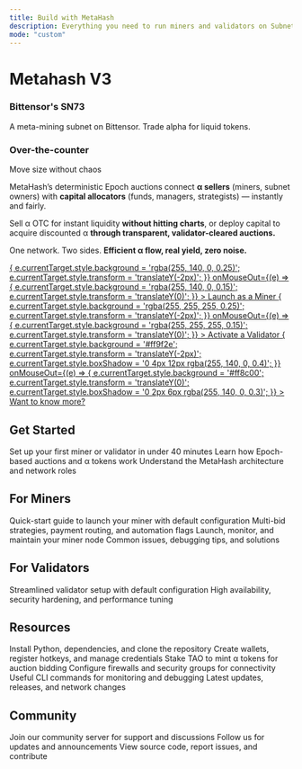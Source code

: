 ```yaml
---
title: Build with MetaHash
description: Everything you need to run miners and validators on Subnet 73
mode: "custom"
---
```


<style>{`
  :root {
    --hero-heading-color: #111827;
    --hero-body-color: #1f2937;
    --hero-supporting-color: rgba(17, 24, 39, 0.72);
    --hero-cta-secondary-text-color: #111827;
  }
  html[data-theme='dark'],
  body[data-theme='dark'],
  [data-theme='dark'],
  html.dark,
  body.dark {
    --hero-heading-color: #f9fafb;
    --hero-body-color: rgba(255, 255, 255, 0.92);
    --hero-supporting-color: rgba(255, 255, 255, 0.72);
    --hero-cta-secondary-text-color: #ffffff;
  }
`}</style>

<div style={{
  textAlign: 'center',
  maxWidth: '52rem',
  margin: '0 auto',
  padding: '5rem 1.5rem 4rem',
  color: 'var(--hero-body-color)'
}}>
  <h1 style={{
    fontSize: '3.5rem',
    fontWeight: '700',
    letterSpacing: '-0.03em',
    lineHeight: '1.1',
    marginBottom: '1.25rem',
    color: 'var(--hero-heading-color)'
  }}>
    Metahash V3
  </h1>
  <h3 style={{
    fontSize: '2rem',
    fontWeight: '600',
    letterSpacing: '-0.02em',
    lineHeight: '1.2',
    marginBottom: '1.25rem',
    color: '#ff8c00'
  }}>
    Bittensor's SN73
  </h3>
  <p style={{
    fontSize: '1.25rem',
    lineHeight: '1.7',
    color: 'var(--hero-supporting-color)',
    maxWidth: '40rem',
    margin: '0 auto',
    fontWeight: '400'
  }}>
    A meta-mining subnet on Bittensor. Trade alpha for liquid tokens.
  </p>
</div>

<div style={{
  maxWidth: '64rem',
  margin: '0 auto',
  padding: '2rem 1.5rem',
  color: 'var(--hero-body-color)'
}}>

<div style={{
  background: 'linear-gradient(135deg, rgba(255, 140, 0, 0.12) 0%, rgba(255, 159, 46, 0.08) 100%)',
  border: '2px solid rgba(255, 140, 0, 0.7)',
  borderRadius: '16px',
  padding: '2.75rem 2rem',
  marginBottom: '3rem',
  boxShadow: '0 4px 20px rgba(255, 140, 0, 0.15)',
  transition: 'all 0.3s ease',
  color: 'var(--hero-body-color)'
}}>
  <div style={{
    maxWidth: '58rem',
    width: '100%',
    margin: '0 auto',
    textAlign: 'left'
  }}>
    <h3 style={{
      fontSize: '2.15rem',
      fontWeight: '700',
      marginBottom: '0.75rem',
      color: '#ffb347',
      letterSpacing: '-0.02em',
      textShadow: '0 0 18px rgba(255, 179, 71, 0.35)',
      textAlign: 'center'
    }}>
      Over-the-counter
    </h3>
    <p style={{
      fontSize: '1.25rem',
      fontWeight: 600,
      letterSpacing: '-0.01em',
      color: 'var(--hero-body-color)',
      marginBottom: '1.5rem',
      textAlign: 'center'
    }}>
      Move size without chaos
    </p>
    <p style={{
      fontSize: '1.05rem',
      lineHeight: '1.7',
      marginBottom: '1.5rem',
      color: 'var(--hero-supporting-color)'
    }}>
      MetaHash’s deterministic Epoch auctions connect <strong style={{ color: '#ffb347' }}>α sellers</strong> (miners, subnet owners) with <strong style={{ color: '#ffb347' }}>capital allocators</strong> (funds, managers, strategists) — instantly and fairly.
    </p>
    <p style={{
      fontSize: '1.05rem',
      lineHeight: '1.7',
      marginBottom: '1.5rem',
      color: 'var(--hero-supporting-color)'
    }}>
      Sell α OTC for instant liquidity <strong style={{ color: '#ffb347' }}>without hitting charts</strong>, or deploy capital to acquire discounted α <strong style={{ color: '#ffb347' }}>through transparent, validator-cleared auctions.</strong>
    </p>
    <p style={{
      fontSize: '1.05rem',
      lineHeight: '1.7',
      marginBottom: '1.5rem',
      color: 'var(--hero-body-color)',
      fontWeight: 600
    }}>
      One network. Two sides. <strong style={{ color: '#ff8c00' }}>Efficient α flow, real yield, zero noise.</strong>
    </p>
    <div style={{
      display: 'flex',
      flexWrap: 'wrap',
      justifyContent: 'space-between',
      gap: '0.75rem'
    }}>
      <a
        href="/miners-validators-guide/miners/miner-simple-guide"
        style={{
          flex: '1 1 240px',
          maxWidth: '320px',
          textAlign: 'center',
          background: 'rgba(255, 140, 0, 0.15)',
          border: '1px solid rgba(255, 140, 0, 0.8)',
          color: 'var(--hero-cta-secondary-text-color)',
          padding: '0.85rem 1.25rem',
          borderRadius: '10px',
          fontWeight: '600',
          fontSize: '1rem',
          textDecoration: 'none',
          transition: 'all 0.2s ease'
        }}
        onMouseOver={(e) => {
          e.currentTarget.style.background = 'rgba(255, 140, 0, 0.25)';
          e.currentTarget.style.transform = 'translateY(-2px)';
        }}
        onMouseOut={(e) => {
          e.currentTarget.style.background = 'rgba(255, 140, 0, 0.15)';
          e.currentTarget.style.transform = 'translateY(0)';
        }}
      >
        Launch as a Miner
      </a>
      <a
        href="/miners-validators-guide/validators/validator-simple-guide"
        style={{
          flex: '1 1 240px',
          maxWidth: '320px',
          textAlign: 'center',
          background: 'rgba(255, 255, 255, 0.15)',
          border: '1px solid rgba(255, 255, 255, 0.5)',
          color: 'var(--hero-cta-secondary-text-color)',
          padding: '0.85rem 1.25rem',
          borderRadius: '10px',
          fontWeight: '600',
          fontSize: '1rem',
          textDecoration: 'none',
          transition: 'all 0.2s ease'
        }}
        onMouseOver={(e) => {
          e.currentTarget.style.background = 'rgba(255, 255, 255, 0.25)';
          e.currentTarget.style.transform = 'translateY(-2px)';
        }}
        onMouseOut={(e) => {
          e.currentTarget.style.background = 'rgba(255, 255, 255, 0.15)';
          e.currentTarget.style.transform = 'translateY(0)';
        }}
      >
        Activate a Validator
      </a>
      <a
        href="/otc-on-bittensor/otc-guide"
        style={{
          flex: '1 1 240px',
          maxWidth: '320px',
          textAlign: 'center',
          background: '#ff8c00',
          color: '#000',
          padding: '0.85rem 1.25rem',
          borderRadius: '10px',
          fontWeight: '600',
          fontSize: '1rem',
          textDecoration: 'none',
          transition: 'all 0.2s ease',
          boxShadow: '0 2px 6px rgba(255, 140, 0, 0.3)'
        }}
        onMouseOver={(e) => {
          e.currentTarget.style.background = '#ff9f2e';
          e.currentTarget.style.transform = 'translateY(-2px)';
          e.currentTarget.style.boxShadow = '0 4px 12px rgba(255, 140, 0, 0.4)';
        }}
        onMouseOut={(e) => {
          e.currentTarget.style.background = '#ff8c00';
          e.currentTarget.style.transform = 'translateY(0)';
          e.currentTarget.style.boxShadow = '0 2px 6px rgba(255, 140, 0, 0.3)';
        }}
      >
        Want to know more?
      </a>
    </div>
  </div>
</div>

## Get Started

<style>{`
  .card-group .card {
    border: 1px solid rgba(255, 140, 0, 0.6) !important;
    background: rgba(255, 140, 0, 0.08) !important;
    border-radius: 12px !important;
    transition: all 0.2s ease !important;
  }
  .card-group .card:hover {
    border-color: rgba(255, 140, 0, 0.9) !important;
    background: rgba(255, 140, 0, 0.12) !important;
    transform: translateY(-2px) !important;
  }
`}</style>

<CardGroup cols={3}>
  <Card title="Quickstart" icon="bolt" href="/miners-validators-guide/getting-started/introduction">
    Set up your first miner or validator in under 40 minutes
  </Card>
  <Card title="Auction Mechanics" icon="gavel" href="/understand-metahash/fundamentals/auction-mechanics">
    Learn how Epoch-based auctions and α tokens work
  </Card>
  <Card title="How It Works" icon="diagram-project" href="/understand-metahash/fundamentals/introduction">
    Understand the MetaHash architecture and network roles
  </Card>
</CardGroup>

## For Miners

<CardGroup cols={2}>
  <Card title="Simple Setup" icon="play" href="/miners-validators-guide/miners/miner-simple-guide">
    Quick-start guide to launch your miner with default configuration
  </Card>
  <Card title="Advanced Setup" icon="sliders" href="/miners-validators-guide/miners/miner-advanced-guide">
    Multi-bid strategies, payment routing, and automation flags
  </Card>
  <Card title="Running Your Miner" icon="server" href="/support/operations/keep-running">
    Launch, monitor, and maintain your miner node
  </Card>
  <Card title="Troubleshooting" icon="wrench" href="/support/troubleshooting/troubleshooting">
    Common issues, debugging tips, and solutions
  </Card>
</CardGroup>

## For Validators

<CardGroup cols={2}>
  <Card title="Simple Setup" icon="shield" href="/miners-validators-guide/validators/validator-simple-guide">
    Streamlined validator setup with default configuration
  </Card>
  <Card title="Advanced Setup" icon="shield-halved" href="/miners-validators-guide/validators/validator-advanced-guide">
    High availability, security hardening, and performance tuning
  </Card>
</CardGroup>

## Resources

<CardGroup cols={3}>
  <Card title="Environment Setup" icon="download" href="/miners-validators-guide/getting-started/introduction">
    Install Python, dependencies, and clone the repository
  </Card>
  <Card title="Wallet Configuration" icon="wallet" href="/miners-validators-guide/getting-started/introduction">
    Create wallets, register hotkeys, and manage credentials
  </Card>
  <Card title="Staking Guide" icon="coins" href="/understand-metahash/economics/treasury-structure">
    Stake TAO to mint α tokens for auction bidding
  </Card>
  <Card title="Port Configuration" icon="network-wired" href="/support/operations/commands">
    Configure firewalls and security groups for connectivity
  </Card>
  <Card title="Commands Reference" icon="terminal" href="/support/operations/commands">
    Useful CLI commands for monitoring and debugging
  </Card>
  <Card title="Announcements" icon="megaphone" href="/announcements/index">
    Latest updates, releases, and network changes
  </Card>
</CardGroup>

## Community

<CardGroup cols={3}>
  <Card title="Discord" icon="discord" href="https://discord.com/channels/799672011265015819/1351969903132938302">
    Join our community server for support and discussions
  </Card>
  <Card title="Twitter" icon="x-twitter" href="https://x.com/metahashsn73">
    Follow us for updates and announcements
  </Card>
  <Card title="GitHub" icon="github" href="https://github.com/fx-integral/metahash">
    View source code, report issues, and contribute
  </Card>
</CardGroup>

</div>
